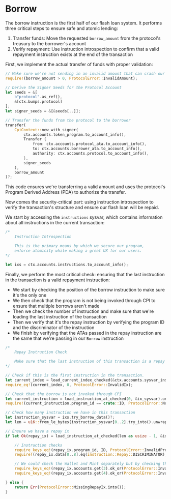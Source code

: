 # Borrow

The borrow instruction is the first half of our flash loan system. It performs three critical steps to ensure safe and atomic lending:
1. Transfer funds: Move the requested `borrow_amount` from the protocol's treasury to the borrower's account
2. Verify repayment: Use instruction introspection to confirm that a valid repayment instruction exists at the end of the transaction

<ArticleSection name="Fund Transfer" id="fund-transfer" level="h2" />

First, we implement the actual transfer of funds with proper validation:

```rust
// Make sure we're not sending in an invalid amount that can crash our Protocol
require!(borrow_amount > 0, ProtocolError::InvalidAmount);

// Derive the Signer Seeds for the Protocol Account
let seeds = &[
    b"protocol".as_ref(),
    &[ctx.bumps.protocol]
];
let signer_seeds = &[&seeds[..]];

// Transfer the funds from the protocol to the borrower
transfer(
    CpiContext::new_with_signer(
        ctx.accounts.token_program.to_account_info(), 
        Transfer {
            from: ctx.accounts.protocol_ata.to_account_info(),
            to: ctx.accounts.borrower_ata.to_account_info(),
            authority: ctx.accounts.protocol.to_account_info(),
        }, 
        signer_seeds
    ), 
    borrow_amount
)?;
```

This code ensures we're transferring a valid amount and uses the protocol's Program Derived Address (PDA) to authorize the transfer.

<ArticleSection name="Instruction Introspection" id="instruction-introspection" level="h2" />

Now comes the security-critical part: using instruction introspection to verify the transaction's structure and ensure our flash loan will be repaid.

We start by accessing the `instructions` sysvar, which contains information about all instructions in the current transaction:


```rust
/*
    Instruction Introspection

    This is the primary means by which we secure our program,
    enforce atomicity while making a great UX for our users.
*/

let ixs = ctx.accounts.instructions.to_account_info();
```

Finally, we perform the most critical check: ensuring that the last instruction in the transaction is a valid repayment instruction:
- We start by checking the position of the borrow instruction to make sure it's the only one
- We then check that the program is not being invoked through CPI to ensure that multiple borrows aren't made
- Then we check the number of instruction and make sure that we're loading the last instruction of the transaction
- Then we verify that it's the repay instruction by verifying the program ID and the discriminator of the instruction
- We finish by verifying that the ATAs passed in the repay instruction are the same that we're passing in our `Borrow` instruction

```rust
/*
    Repay Instruction Check

    Make sure that the last instruction of this transaction is a repay instruction
*/

// Check if this is the first instruction in the transaction.
let current_index = load_current_index_checked(&ctx.accounts.sysvar_instructions)?;
require_eq!(current_index, 0, ProtocolError::InvalidIx); 

// Check that the borrow is not invoked through CPI
let current_instruction = load_instruction_at_checked(0, &ix_sysvar).unwrap();
require!(current_instruction.program_id == crate::ID, ProtocolError::NoCPIBorrowAllowed);

// Check how many instruction we have in this transaction
let instruction_sysvar = ixs.try_borrow_data()?;
let len = u16::from_le_bytes(instruction_sysvar[0..2].try_into().unwrap());

// Ensure we have a repay ix
if let Ok(repay_ix) = load_instruction_at_checked(len as usize - 1, &ixs) {

    // Instruction checks
    require_keys_eq!(repay_ix.program_id, ID, ProtocolError::InvalidProgram);
    require!(repay_ix.data[0..8].eq(instruction::Repay::DISCRIMINATOR), ProtocolError::InvalidIx);

    // We could check the Wallet and Mint separately but by checking the ATA we do this automatically
    require_keys_eq!(repay_ix.accounts.get(3).ok_or(ProtocolError::InvalidBorrowerAta)?.pubkey, ctx.accounts.borrower_ata.key(), ProtocolError::InvalidBorrowerAta);
    require_keys_eq!(repay_ix.accounts.get(4).ok_or(ProtocolError::InvalidProtocolAta)?.pubkey, ctx.accounts.protocol_ata.key(), ProtocolError::InvalidProtocolAta);

} else {
    return Err(ProtocolError::MissingRepayIx.into());
}
```
